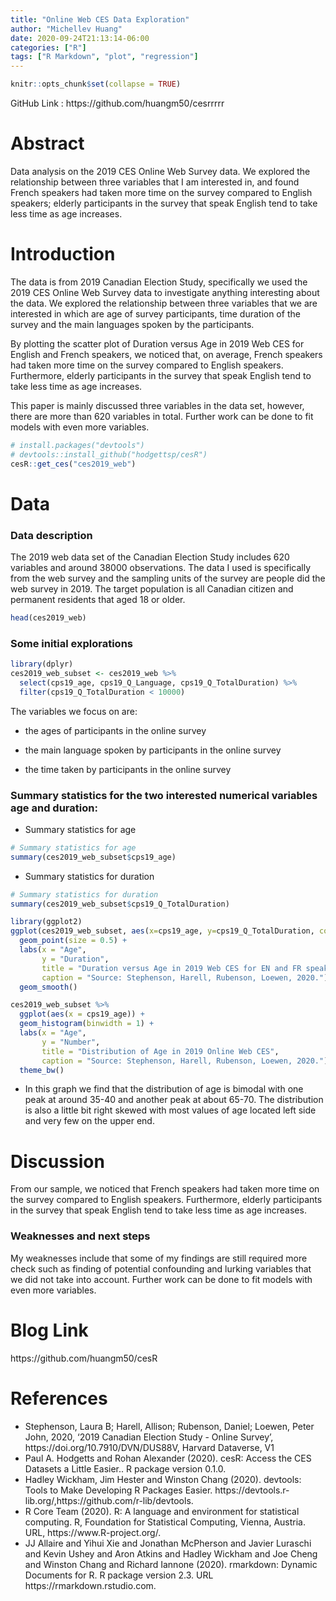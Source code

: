 ```yaml
---
title: "Online Web CES Data Exploration"
author: "Michellev Huang"
date: 2020-09-24T21:13:14-06:00
categories: ["R"]
tags: ["R Markdown", "plot", "regression"]
---
```


```r
knitr::opts_chunk$set(collapse = TRUE)
```

GitHub Link : https://github.com/huangm50/cesrrrrr


# Abstract
Data analysis on the 2019 CES Online Web Survey data. We explored the relationship between three variables that I am interested in, and found French speakers had taken more time on the survey compared to English speakers; elderly participants in the survey that speak English tend to take less time as age increases.

# Introduction

The data is from 2019 Canadian Election Study, specifically we used the 2019 CES Online Web Survey data to investigate anything interesting about the data. We explored the relationship between three variables that we are interested in which are age of survey participants, time duration of the survey and the main languages spoken by the participants.

By plotting the scatter plot of Duration versus Age in 2019 Web CES for English and French speakers, we noticed that, on average, French speakers had taken more time on the survey compared to English speakers. Furthermore, elderly participants in the survey that speak English tend to take less time as age increases.

This paper is mainly discussed three variables in the data set, however, there are more than 620 variables in total. Further work can be done to fit models with even more variables. 


```r
# install.packages("devtools")
# devtools::install_github("hodgettsp/cesR")
cesR::get_ces("ces2019_web")
```

# Data

### Data description

The 2019 web data set of the Canadian Election Study includes 620 variables and around 38000 observations. The data I used is specifically from the web survey and the sampling units of the survey are people did the web survey in 2019. The target population is all Canadian citizen and permanent residents that aged 18 or older.

```r
head(ces2019_web)
```
### Some initial explorations

```r
library(dplyr)
ces2019_web_subset <- ces2019_web %>% 
  select(cps19_age, cps19_Q_Language, cps19_Q_TotalDuration) %>%
  filter(cps19_Q_TotalDuration < 10000)

```

The variables we focus on are:

- the ages of participants in the online survey

- the main language spoken by participants in the online survey

- the time taken by participants in the online survey

### Summary statistics for the two interested numerical variables age and duration:

- Summary statistics for age

```r
# Summary statistics for age
summary(ces2019_web_subset$cps19_age)
```

- Summary statistics for duration

```r
# Summary statistics for duration
summary(ces2019_web_subset$cps19_Q_TotalDuration)
```


```r
library(ggplot2)
ggplot(ces2019_web_subset, aes(x=cps19_age, y=cps19_Q_TotalDuration, color=cps19_Q_Language)) +
  geom_point(size = 0.5) + 
  labs(x = "Age",
       y = "Duration",
       title = "Duration versus Age in 2019 Web CES for EN and FR speakers",
       caption = "Source: Stephenson, Harell, Rubenson, Loewen, 2020.") +
  geom_smooth()
```



```r
ces2019_web_subset %>% 
  ggplot(aes(x = cps19_age)) +
  geom_histogram(binwidth = 1) +
  labs(x = "Age",
       y = "Number",
       title = "Distribution of Age in 2019 Online Web CES",
       caption = "Source: Stephenson, Harell, Rubenson, Loewen, 2020.") +
  theme_bw()
```

- In this graph we find that the distribution of age is bimodal with one peak at around 35-40 and another peak at about 65-70. The distribution is also a little bit right skewed with most values of age located left side and very few on the upper end.




# Discussion




From our sample, we noticed that French speakers had taken more time on the survey compared to English speakers. Furthermore, elderly participants in the survey that speak English tend to take less time as age increases.




### Weaknesses and next steps

My weaknesses include that some of my findings are still required more check such as finding of potential confounding and lurking variables that we did not take into account. Further work can be done to fit models with even more variables.

# Blog Link

https://github.com/huangm50/cesR


# References

- Stephenson, Laura B; Harell, Allison; Rubenson, Daniel; Loewen, Peter John, 2020, '2019 Canadian Election Study - Online Survey', https://doi.org/10.7910/DVN/DUS88V, Harvard Dataverse, V1
- Paul A. Hodgetts and Rohan Alexander (2020). cesR: Access the CES Datasets a Little Easier.. R package version 0.1.0.
-  Hadley Wickham, Jim Hester and Winston Chang (2020). devtools: Tools to Make Developing R Packages Easier. https://devtools.r-lib.org/,https://github.com/r-lib/devtools.
- R Core Team (2020). R: A language and environment for statistical computing. R, Foundation for Statistical Computing, Vienna, Austria. URL, https://www.R-project.org/.
- JJ Allaire and Yihui Xie and Jonathan McPherson and Javier Luraschi and Kevin Ushey and Aron Atkins and Hadley Wickham and Joe Cheng and Winston Chang and Richard Iannone (2020). rmarkdown: Dynamic Documents for R. R package version 2.3. URL https://rmarkdown.rstudio.com.



